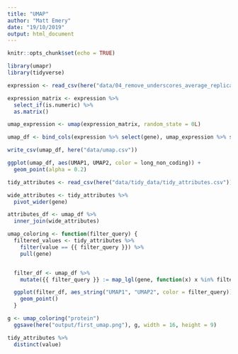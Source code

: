 ```yaml
---
title: "UMAP"
author: "Matt Emery"
date: "19/10/2019"
output: html_document
---
```


```r
knitr::opts_chunk$set(echo = TRUE)
```


```r
library(umapr)
library(tidyverse)
```

```r
expression <- read_csv(here("data/04_remove_underscores_average_replicates/04_SC_expression.csv"))
```

```r
expression_matrix <- expression %>%
  select_if(is.numeric) %>%
  as.matrix()
```


```r
umap_expression <- umap(expression_matrix, random_state = 0L)
```

```r
umap_df <- bind_cols(expression %>% select(gene), umap_expression %>% select(UMAP1, UMAP2))
```

```r
write_csv(umap_df, here("data/umap.csv"))
```


```r
ggplot(umap_df, aes(UMAP1, UMAP2, color = long_non_coding)) +
  geom_point(alpha = 0.2)
```

```r
tidy_attributes <- read_csv(here("data/tidy_data/tidy_attributes.csv"))
```

```r
wide_attributes <- tidy_attributes %>%
  pivot_wider(gene)
```

```r
attributes_df <- umap_df %>%
  inner_join(wide_attributes)
```

```r
umap_coloring <- function(filter_query) {
  filtered_values <- tidy_attributes %>%
    filter(value == {{ filter_query }}) %>%
    pull(gene)


  filter_df <- umap_df %>%
    mutate({{ filter_query }} := map_lgl(gene, function(x) x %in% filtered_values))

  ggplot(filter_df, aes_string("UMAP1", "UMAP2", color = filter_query)) +
    geom_point()
  }

g <- umap_coloring("protein")
  ggsave(here("output/first_umap.png"), g, width = 16, height = 9)
```


```r
tidy_attributes %>%
  distinct(value)
```
